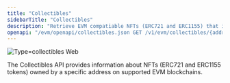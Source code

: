 ```yaml
---
title: "Collectibles"
sidebarTitle: "Collectibles"
description: "Retrieve EVM compatiable NFTs (ERC721 and ERC1155) that include token identifiers, token standard, chain information, balance, and basic token attributes."
openapi: "/evm/openapi/collectibles.json GET /v1/evm/collectibles/{address}"
---
```



![Type=collectibles Web](/images/type=collectibles.webp)

The Collectibles API provides information about NFTs (ERC721 and ERC1155 tokens) owned by a specific address on supported EVM blockchains.

<Accordion title="Supported Chains">
  <SupportedChains endpoint="collectibles" />
</Accordion>